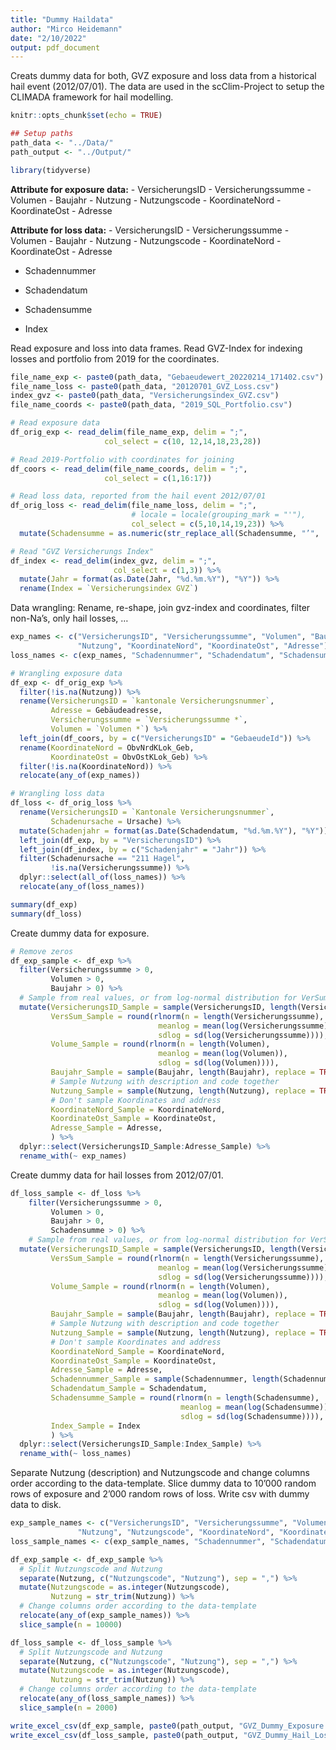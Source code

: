 ```yaml
---
title: "Dummy Haildata"
author: "Mirco Heidemann"
date: "2/10/2022"
output: pdf_document
---
```

Creats dummy data for both, GVZ exposure and loss data from a historical hail event (2012/07/01).
The data are used in the scClim-Project to setup the CLIMADA framework for hail modelling.

```r
knitr::opts_chunk$set(echo = TRUE)

## Setup paths
path_data <- "../Data/"
path_output <- "../Output/"

library(tidyverse)
```

**Attribute for exposure data:**
- VersicherungsID
- Versicherungssumme
- Volumen
- Baujahr
- Nutzung
- Nutzungscode
- KoordinateNord
- KoordinateOst
- Adresse

**Attribute for loss data:**
- VersicherungsID
- Versicherungssumme
- Volumen
- Baujahr
- Nutzung
- Nutzungscode
- KoordinateNord
- KoordinateOst
- Adresse

- Schadennummer
- Schadendatum
- Schadensumme

- Index

Read exposure and loss into data frames.
Read GVZ-Index for indexing losses and portfolio from 2019 for the coordinates.
```r
file_name_exp <- paste0(path_data, "Gebaeudewert_20220214_171402.csv")
file_name_loss <- paste0(path_data, "20120701_GVZ_Loss.csv")
index_gvz <- paste0(path_data, "Versicherungsindex_GVZ.csv")
file_name_coords <- paste0(path_data, "2019_SQL_Portfolio.csv")

# Read exposure data
df_orig_exp <- read_delim(file_name_exp, delim = ";",
                     col_select = c(10, 12,14,18,23,28))

# Read 2019-Portfolio with coordinates for joining
df_coors <- read_delim(file_name_coords, delim = ";",
                     col_select = c(1,16:17))

# Read loss data, reported from the hail event 2012/07/01
df_orig_loss <- read_delim(file_name_loss, delim = ";",
                           # locale = locale(grouping_mark = "'"),
                           col_select = c(5,10,14,19,23)) %>% 
  mutate(Schadensumme = as.numeric(str_replace_all(Schadensumme, "’", '')))

# Read "GVZ Versicherungs Index"
df_index <- read_delim(index_gvz, delim = ";",
                       col_select = c(1,3)) %>% 
  mutate(Jahr = format(as.Date(Jahr, "%d.%m.%Y"), "%Y")) %>% 
  rename(Index = `Versicherungsindex GVZ`)
```

Data wrangling: Rename, re-shape, join gvz-index and coordinates, filter non-Na's, only hail losses, ...
```r
exp_names <- c("VersicherungsID", "Versicherungssumme", "Volumen", "Baujahr",
               "Nutzung", "KoordinateNord", "KoordinateOst", "Adresse")
loss_names <- c(exp_names, "Schadennummer", "Schadendatum", "Schadensumme", "Index")

# Wrangling exposure data
df_exp <- df_orig_exp %>% 
  filter(!is.na(Nutzung)) %>%
  rename(VersicherungsID = `kantonale Versicherungsnummer`,
         Adresse = Gebäudeadresse,
         Versicherungssumme = `Versicherungssumme *`,
         Volumen = `Volumen *`) %>% 
  left_join(df_coors, by = c("VersicherungsID" = "GebaeudeId")) %>% 
  rename(KoordinateNord = ObvNrdKLok_Geb,
         KoordinateOst = ObvOstKLok_Geb) %>% 
  filter(!is.na(KoordinateNord)) %>% 
  relocate(any_of(exp_names))

# Wrangling loss data
df_loss <- df_orig_loss %>% 
  rename(VersicherungsID = `Kantonale Versicherungsnummer`,
         Schadenursache = Ursache) %>%
  mutate(Schadenjahr = format(as.Date(Schadendatum, "%d.%m.%Y"), "%Y")) %>% 
  left_join(df_exp, by = "VersicherungsID") %>% 
  left_join(df_index, by = c("Schadenjahr" = "Jahr")) %>% 
  filter(Schadenursache == "211 Hagel",
         !is.na(Versicherungssumme)) %>% 
  dplyr::select(all_of(loss_names)) %>% 
  relocate(any_of(loss_names))

summary(df_exp)
summary(df_loss)
```

Create dummy data for exposure.
```r
# Remove zeros
df_exp_sample <- df_exp %>% 
  filter(Versicherungssumme > 0,
         Volumen > 0,
         Baujahr > 0) %>% 
  # Sample from real values, or from log-normal distribution for VerSum and Volumen
  mutate(VersicherungsID_Sample = sample(VersicherungsID, length(VersicherungsID), replace = FALSE),
         VersSum_Sample = round(rlnorm(n = length(Versicherungssumme),
                                 meanlog = mean(log(Versicherungssumme)),
                                 sdlog = sd(log(Versicherungssumme)))),
         Volume_Sample = round(rlnorm(n = length(Volumen),
                                 meanlog = mean(log(Volumen)),
                                 sdlog = sd(log(Volumen)))),
         Baujahr_Sample = sample(Baujahr, length(Baujahr), replace = TRUE),
         # Sample Nutzung with description and code together
         Nutzung_Sample = sample(Nutzung, length(Nutzung), replace = TRUE),
         # Don't sample Koordinates and address
         KoordinateNord_Sample = KoordinateNord,
         KoordinateOst_Sample = KoordinateOst,
         Adresse_Sample = Adresse,
         ) %>% 
  dplyr::select(VersicherungsID_Sample:Adresse_Sample) %>% 
  rename_with(~ exp_names)
```

Create dummy data for hail losses from 2012/07/01.
```r
df_loss_sample <- df_loss %>%
    filter(Versicherungssumme > 0,
         Volumen > 0,
         Baujahr > 0,
         Schadensumme > 0) %>%
    # Sample from real values, or from log-normal distribution for VerSum, Volumen and SchadSum
  mutate(VersicherungsID_Sample = sample(VersicherungsID, length(VersicherungsID), replace = FALSE),
         VersSum_Sample = round(rlnorm(n = length(Versicherungssumme),
                                 meanlog = mean(log(Versicherungssumme)),
                                 sdlog = sd(log(Versicherungssumme)))),
         Volume_Sample = round(rlnorm(n = length(Volumen),
                                 meanlog = mean(log(Volumen)),
                                 sdlog = sd(log(Volumen)))),
         Baujahr_Sample = sample(Baujahr, length(Baujahr), replace = TRUE),
         # Sample Nutzung with description and code together
         Nutzung_Sample = sample(Nutzung, length(Nutzung), replace = TRUE),
         # Don't sample Koordinates and address
         KoordinateNord_Sample = KoordinateNord,
         KoordinateOst_Sample = KoordinateOst,
         Adresse_Sample = Adresse,
         Schadennummer_Sample = sample(Schadennummer, length(Schadennummer), replace = FALSE),
         Schadendatum_Sample = Schadendatum,
         Schadensumme_Sample = round(rlnorm(n = length(Schadensumme),
                                      meanlog = mean(log(Schadensumme)),
                                      sdlog = sd(log(Schadensumme)))),
         Index_Sample = Index
         ) %>% 
  dplyr::select(VersicherungsID_Sample:Index_Sample) %>% 
  rename_with(~ loss_names)
```

Separate Nutzung (description) and Nutzungscode and change columns order according to the data-template.
Slice dummy data to 10'000 random rows of exposure and 2'000 random rows of loss.
Write csv with dummy data to disk.
```r
exp_sample_names <- c("VersicherungsID", "Versicherungssumme", "Volumen", "Baujahr",
               "Nutzung", "Nutzungscode", "KoordinateNord", "KoordinateOst", "Adresse")
loss_sample_names <- c(exp_sample_names, "Schadennummer", "Schadendatum", "Schadensumme", "Index")

df_exp_sample <- df_exp_sample %>%
  # Split Nutzungscode and Nutzung
  separate(Nutzung, c("Nutzungscode", "Nutzung"), sep = ",") %>%
  mutate(Nutzungscode = as.integer(Nutzungscode),
         Nutzung = str_trim(Nutzung)) %>%
  # Change columns order according to the data-template
  relocate(any_of(exp_sample_names)) %>% 
  slice_sample(n = 10000)

df_loss_sample <- df_loss_sample %>%
  # Split Nutzungscode and Nutzung
  separate(Nutzung, c("Nutzungscode", "Nutzung"), sep = ",") %>%
  mutate(Nutzungscode = as.integer(Nutzungscode),
         Nutzung = str_trim(Nutzung)) %>%
  # Change columns order according to the data-template
  relocate(any_of(loss_sample_names)) %>% 
  slice_sample(n = 2000)

write_excel_csv(df_exp_sample, paste0(path_output, "GVZ_Dummy_Exposure.csv"), delim = ";")
write_excel_csv(df_loss_sample, paste0(path_output, "GVZ_Dummy_Hail_Loss_20220701.csv"), delim = ";")
```

